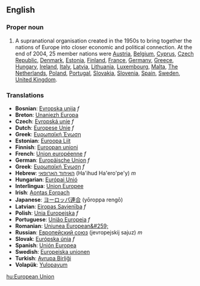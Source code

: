 {{wikipedia}}
==English==
===Proper noun===
#A supranational organisation created in the 1950s to bring together the nations of Europe into closer economic and political connection. At the end of 2004, 25 member nations were [[Austria]], [[Belgium]], [[Cyprus]], [[Czech Republic]], [[Denmark]], [[Estonia]], [[Finland]], [[France]], [[Germany]], [[Greece]], [[Hungary]], [[Ireland]], [[Italy]], [[Latvia]], [[Lithuania]], [[Luxembourg]], [[Malta]], [[The Netherlands]], [[Poland]], [[Portugal]], [[Slovakia]], [[Slovenia]], [[Spain]], [[Sweden]], [[United Kingdom]].

=== Translations ===
*'''Bosnian''': [[Evropska unija]] ''f''
*'''Breton''': [[Unaniezh Europa]]
*'''Czech''': [[Εvropská unie]] ''f''
*'''Dutch''': [[Europese Unie]] ''f''
*'''Greek''': [[Ευρωπαϊκή Ένωση]]
*'''Estonian''': [[Euroopa Liit]]
*'''Finnish''': [[Euroopan unioni]]
*'''French''': [[Union européenne]] ''f''
*'''German''': [[Europäische Union]] ''f''
*'''Greek''': [[Ευρωπαϊκή Ένωση]] ''f''
*'''Hebrew''': [[האיחוד הארופאי]] (Ha'ihud Ha'ero'pe'y) ''m''
*'''Hungarian''': [[Európai Unió]]
*'''Interlingua''': [[Union Europee]]
*'''Irish''': [[Aontas Eorpach]]
*'''Japanese''': [[ヨーロッパ連合]] (yōroppa rengō)
*'''Latvian''': [[Eiropas Savienība]] ''f''
*'''Polish''': [[Unia Europejska]] ''f''
*'''Portuguese''': [[União Europeia]] ''f''
*'''Romanian''': [[Uniunea European&#259;]]
*'''Russian''': [[Европейский союз]] (jevropejskij sajuz) ''m''
*'''Slovak''': [[Európska únia]] ''f''
*'''Spanish''': [[Unión Europea]]
*'''Swedish''': [[Europeiska unionen]]
*'''Turkish''': [[Avrupa Birliği]]
*'''Volapük''': [[Yulopayum]]

[[hu:European Union]]